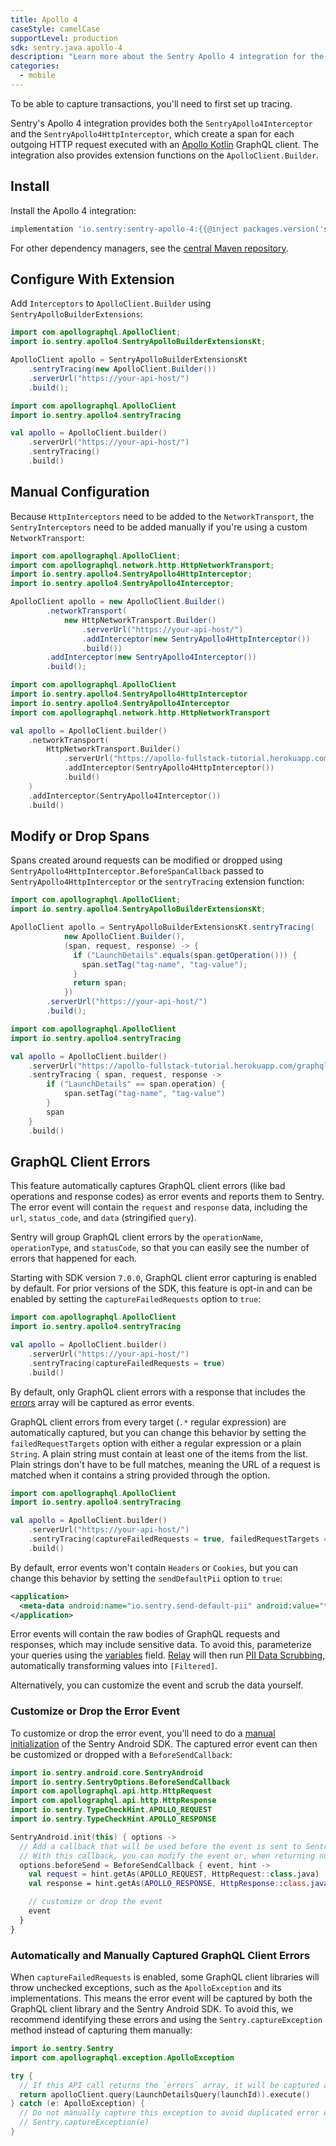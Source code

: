 ```yaml
---
title: Apollo 4
caseStyle: camelCase
supportLevel: production
sdk: sentry.java.apollo-4
description: "Learn more about the Sentry Apollo 4 integration for the Android SDK."
categories:
  - mobile
---
```


<Alert>

To be able to capture transactions, you'll need to first <PlatformLink to="/tracing/">set up tracing</PlatformLink>.

</Alert>

Sentry's Apollo 4 integration provides both the `SentryApollo4Interceptor` and the `SentryApollo4HttpInterceptor`, which create a span for each outgoing HTTP request executed with an [Apollo Kotlin](https://github.com/apollographql/apollo-kotlin) GraphQL client. The integration also provides extension functions on the `ApolloClient.Builder`.

## Install

Install the Apollo 4 integration:

```groovy {tabTitle:Gradle}
implementation 'io.sentry:sentry-apollo-4:{{@inject packages.version('sentry.java.apollo-4', '8.3.0') }}'
```

For other dependency managers, see the [central Maven repository](https://search.maven.org/artifact/io.sentry/sentry-apollo-4).

## Configure With Extension

Add `Interceptors` to `ApolloClient.Builder` using `SentryApolloBuilderExtensions`:

```java
import com.apollographql.ApolloClient;
import io.sentry.apollo4.SentryApolloBuilderExtensionsKt;

ApolloClient apollo = SentryApolloBuilderExtensionsKt
    .sentryTracing(new ApolloClient.Builder())
    .serverUrl("https://your-api-host/")
    .build();
```

```kotlin
import com.apollographql.ApolloClient
import io.sentry.apollo4.sentryTracing

val apollo = ApolloClient.builder()
    .serverUrl("https://your-api-host/")
    .sentryTracing()
    .build()
```

## Manual Configuration

Because `HttpInterceptors` need to be added to the `NetworkTransport`, the `SentryInterceptors` need to be added manually if you're using a custom `NetworkTransport`:

```java
import com.apollographql.ApolloClient;
import com.apollographql.network.http.HttpNetworkTransport;
import io.sentry.apollo4.SentryApollo4HttpInterceptor;
import io.sentry.apollo4.SentryApollo4Interceptor;

ApolloClient apollo = new ApolloClient.Builder()
        .networkTransport(
            new HttpNetworkTransport.Builder()
                .serverUrl("https://your-api-host/")
                .addInterceptor(new SentryApollo4HttpInterceptor())
                .build())
        .addInterceptor(new SentryApollo4Interceptor())
        .build();
```

```kotlin
import com.apollographql.ApolloClient
import io.sentry.apollo4.SentryApollo4HttpInterceptor
import io.sentry.apollo4.SentryApollo4Interceptor
import com.apollographql.network.http.HttpNetworkTransport

val apollo = ApolloClient.builder()
    .networkTransport(
        HttpNetworkTransport.Builder()
            .serverUrl("https://apollo-fullstack-tutorial.herokuapp.com/graphql")
            .addInterceptor(SentryApollo4HttpInterceptor())
            .build()
    )
    .addInterceptor(SentryApollo4Interceptor())
    .build()
```

## Modify or Drop Spans

Spans created around requests can be modified or dropped using `SentryApollo4HttpInterceptor.BeforeSpanCallback` passed to `SentryApollo4HttpInterceptor` or the `sentryTracing` extension function:

```java
import com.apollographql.ApolloClient;
import io.sentry.apollo4.SentryApolloBuilderExtensionsKt;

ApolloClient apollo = SentryApolloBuilderExtensionsKt.sentryTracing(
            new ApolloClient.Builder(),
            (span, request, response) -> {
              if ("LaunchDetails".equals(span.getOperation())) {
                span.setTag("tag-name", "tag-value");
              }
              return span;
            })
        .serverUrl("https://your-api-host/")
        .build();
```

```kotlin
import com.apollographql.ApolloClient
import io.sentry.apollo4.sentryTracing

val apollo = ApolloClient.builder()
    .serverUrl("https://apollo-fullstack-tutorial.herokuapp.com/graphql")
    .sentryTracing { span, request, response ->
        if ("LaunchDetails" == span.operation) {
            span.setTag("tag-name", "tag-value")
        }
        span
    }
    .build()
```

## GraphQL Client Errors

This feature automatically captures GraphQL client errors (like bad operations and response codes) as error events and reports them to Sentry. The error event will contain the `request` and `response` data, including the `url`, `status_code`, and `data` (stringified `query`).

Sentry will group GraphQL client errors by the `operationName`, `operationType`, and `statusCode`, so that you can easily see the number of errors that happened for each.

Starting with SDK version `7.0.0`, GraphQL client error capturing is enabled by default. For prior versions of the SDK, this feature is opt-in and can be enabled by setting the `captureFailedRequests` option to `true`:

```kotlin
import com.apollographql.ApolloClient
import io.sentry.apollo4.sentryTracing

val apollo = ApolloClient.builder()
    .serverUrl("https://your-api-host/")
    .sentryTracing(captureFailedRequests = true)
    .build()
```

By default, only GraphQL client errors with a response that includes the [errors](https://spec.graphql.org/October2021/#sec-Errors) array will be captured as error events.

GraphQL client errors from every target (`.*` regular expression) are automatically captured, but you can change this behavior by setting the `failedRequestTargets` option with either a regular expression or a plain `String`. A plain string must contain at least one of the items from the list. Plain strings don't have to be full matches, meaning the URL of a request is matched when it contains a string provided through the option.

```kotlin
import com.apollographql.ApolloClient
import io.sentry.apollo4.sentryTracing

val apollo = ApolloClient.builder()
    .serverUrl("https://your-api-host/")
    .sentryTracing(captureFailedRequests = true, failedRequestTargets = listOf("myapi.com"))
    .build()
```

By default, error events won't contain `Headers` or `Cookies`, but you can change this behavior by setting the `sendDefaultPii` option to `true`:

```xml {filename:AndroidManifest.xml}
<application>
  <meta-data android:name="io.sentry.send-default-pii" android:value="true" />
</application>
```

Error events will contain the raw bodies of GraphQL requests and responses, which may include sensitive data. To avoid this, parameterize your queries using the [variables](https://spec.graphql.org/October2021/#sec-Language.Variables) field. [Relay](/product/relay) will then run [PII Data Scrubbing](/product/relay/#pii-data-scrubbing), automatically transforming values into `[Filtered]`.

Alternatively, you can customize the event and scrub the data yourself.

### Customize or Drop the Error Event

To customize or drop the error event, you'll need to do a [manual initialization](/platforms/android/configuration/manual-init/#manual-initialization) of the Sentry Android SDK. The captured error event can then be customized or dropped with a `BeforeSendCallback`:

```kotlin
import io.sentry.android.core.SentryAndroid
import io.sentry.SentryOptions.BeforeSendCallback
import com.apollographql.api.http.HttpRequest
import com.apollographql.api.http.HttpResponse
import io.sentry.TypeCheckHint.APOLLO_REQUEST
import io.sentry.TypeCheckHint.APOLLO_RESPONSE

SentryAndroid.init(this) { options ->
  // Add a callback that will be used before the event is sent to Sentry.
  // With this callback, you can modify the event or, when returning null, also discard the event.
  options.beforeSend = BeforeSendCallback { event, hint ->
    val request = hint.getAs(APOLLO_REQUEST, HttpRequest::class.java)
    val response = hint.getAs(APOLLO_RESPONSE, HttpResponse::class.java)

    // customize or drop the event
    event
  }
}
```

### Automatically and Manually Captured GraphQL Client Errors

When `captureFailedRequests` is enabled, some GraphQL client libraries will throw unchecked exceptions, such as the `ApolloException` and its implementations. This means the error event will be captured by both the GraphQL client library and the Sentry Android SDK. To avoid this, we recommend identifying these errors and using the `Sentry.captureException` method instead of capturing them manually:

```kotlin
import io.sentry.Sentry
import com.apollographql.exception.ApolloException

try {
  // If this API call returns the `errors` array, it will be captured as an error event by the `SentryApollo4HttpInterceptor`.
  return apolloClient.query(LaunchDetailsQuery(launchId)).execute()
} catch (e: ApolloException) {
  // Do not manually capture this exception to avoid duplicated error events.
  // Sentry.captureException(e)
}
```
